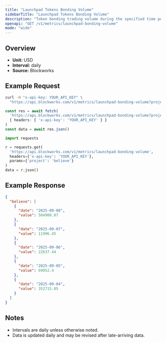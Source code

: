 ```yaml
---
title: "Launchpad Tokens Bonding Volume"
sidebarTitle: "Launchpad Tokens Bonding Volume"
description: "Token bonding trading volume during the specified time period for given launchpad."
openapi: "GET /v1/metrics/launchpad-bonding-volume"
mode: "wide"
---
```


## Overview

- **Unit:** USD
- **Interval:** daily
- **Source:** Blockworks

## Example Request

<CodeGroup>

```bash cURL
curl -H "x-api-key: YOUR_API_KEY" \
  "https://api.blockworks.com/v1/metrics/launchpad-bonding-volume?project=believe"
```

```typescript TypeScript
const res = await fetch(
  'https://api.blockworks.com/v1/metrics/launchpad-bonding-volume?project=believe',
  { headers: { 'x-api-key': 'YOUR_API_KEY' } }
)
const data = await res.json()
```

```python Python
import requests

r = requests.get(
  'https://api.blockworks.com/v1/metrics/launchpad-bonding-volume',
  headers={'x-api-key': 'YOUR_API_KEY'},
  params={'project': 'believe'}
)
data = r.json()
```

</CodeGroup>

## Example Response

```json
{
  "believe": [
    {
      "date": "2025-09-08",
      "value": 504908.07
    },
    {
      "date": "2025-09-07",
      "value": 11996.45
    },
    {
      "date": "2025-09-06",
      "value": 22637.44
    },
    {
      "date": "2025-09-05",
      "value": 69052.4
    },
    {
      "date": "2025-09-04",
      "value": 352715.85
    }
  ]
}
```

## Notes
- Intervals are daily unless otherwise noted.
- Data is updated daily and may be revised after late-arriving data.
